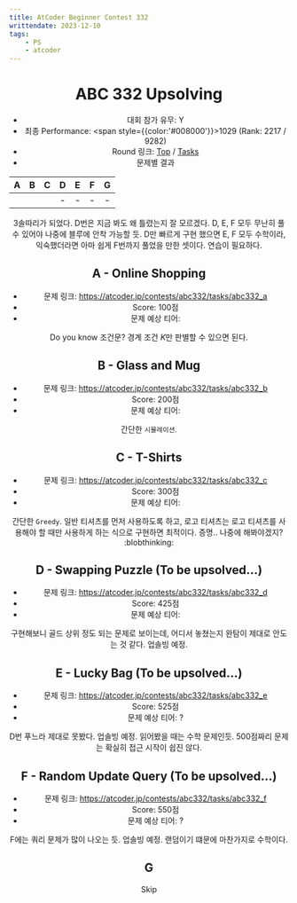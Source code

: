 ```yaml
---
title: AtCoder Beginner Contest 332
writtendate: 2023-12-10
tags:
    - PS
    - atcoder
---
```


<Header />

# ABC 332 Upsolving

- 대회 참가 유무: Y
- 최종 Performance: <span style={{color:'#008000'}}>1029</span> (Rank: 2217 / 9282)
- Round 링크: [Top](https://atcoder.jp/contests/abc332) / [Tasks](https://atcoder.jp/contests/abc332/tasks)
- 문제별 결과

| A | B | C | D | E | F | G |
| :-: | :-: | :-: | :-: | :-: | :-: | :-: |
| <AC state="AC" /> | <AC state="AC" /> | <AC state="AC" /> | - | - | - | - |


3솔따리가 되었다. D번은 지금 봐도 왜 틀렸는지 잘 모르겠다. D, E, F 모두 무난히 풀 수 있어야 나중에 블루에 안착 가능할 듯. D만 빠르게 구현 했으면 E, F 모두 수학이라, 익숙했더라면 아마 쉽게 F번까지 풀었을 만한 셋이다. 연습이 필요하다.

## A - Online Shopping

- 문제 링크: https://atcoder.jp/contests/abc332/tasks/abc332_a
- Score: 100점
- 문제 예상 티어: <SolvedTier tierName={TierName.Bronze} grade={5} width={15} />

Do you know 조건문? 경계 조건 $K$만 판별할 수 있으면 된다.

## B - Glass and Mug

- 문제 링크: https://atcoder.jp/contests/abc332/tasks/abc332_b
- Score: 200점
- 문제 예상 티어: <SolvedTier tierName={TierName.Silver} grade={5} width={15} />

간단한 `시뮬레이션`.

## C - T-Shirts

- 문제 링크: https://atcoder.jp/contests/abc332/tasks/abc332_c
- Score: 300점
- 문제 예상 티어: <SolvedTier tierName={TierName.Silver} grade={1} width={15} />

간단한 `Greedy`. 일반 티셔츠를 먼저 사용하도록 하고, 로고 티셔츠는 로고 티셔츠를 사용해야 할 때만 사용하게 하는 식으로 구현하면 최적이다. 증명.. 나중에 해봐야겠지? :blobthinking:

## D - Swapping Puzzle (To be upsolved...)

- 문제 링크: https://atcoder.jp/contests/abc332/tasks/abc332_d
- Score: 425점
- 문제 예상 티어: <SolvedTier tierName={TierName.Gold} grade={2} width={15} />

구현해보니 골드 상위 정도 되는 문제로 보이는데, 어디서 놓쳤는지 완탐이 제대로 안도는 것 같다. 업솔빙 예정.

## E - Lucky Bag (To be upsolved...)

- 문제 링크: https://atcoder.jp/contests/abc332/tasks/abc332_e
- Score: 525점
- 문제 예상 티어: ?

D번 푸느라 제대로 못봤다. 업솔빙 예정. 읽어봤을 때는 수학 문제인듯. 500점짜리 문제는 확실히 접근 시작이 쉽진 않다.

## F - Random Update Query (To be upsolved...)

- 문제 링크: https://atcoder.jp/contests/abc332/tasks/abc332_f
- Score: 550점
- 문제 예상 티어: ?

F에는 쿼리 문제가 많이 나오는 듯. 업솔빙 예정. 랜덤이기 떄문에 마찬가지로 수학이다.

## G

Skip

<TagList />
<Comment />
